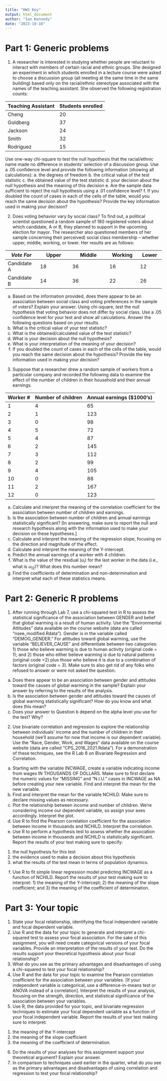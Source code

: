 ```yaml
---
title: "HW3 Key"
output: html_document
author: "Ian Kennedy"
date: "2023-10-10"
---
```


# Part 1: Generic problems 

1. A researcher is interested in studying whether people are reluctant to interact with members of certain racial and ethnic groups. She designed an experiment in which students enrolled in a lecture course were asked to choose a discussion group (all meeting at the same time in the same building) based only on the racial/ethnic stereotype  associated with the names of the teaching assistant. She observed the following registration counts: 

Teaching Assistant Students enrolled
-------            -------
Cheng	                20
Goldberg              37
Jackson	              24
Smith	                32
Rodriguez	            15

Use one-way chi-square to test the null hypothesis that the racial/ethnic name made no difference in students’ selection of a discussion group. Use a .05 confidence level and provide the following information (showing all calculations): 
a.	the degrees of freedom 
b.	the critical value of the test statistic 
c.	the obtained value of the test statistic 
d.	your decision about the null hypothesis and the meaning of this decision 
e.	Are the sample data sufficient to reject the null hypothesis using a .01 confidence level? f. If you doubled the count of cases in each of the cells of the table, would you reach the same decision about the  hypothesis? Provide the key information used in making your decision? 

2. Does voting behavior vary by social class? To find out, a political scientist questioned a random sample of 180  registered voters about which candidate, A or B, they planned to support in the upcoming election for mayor. The  researcher also questioned members of her sample concerning their perceived) social class membership – whether  upper, middle, working, or lower. Her results are as follows: 
  

| *Vote For*     | Upper	        |    Middle	      | Working	     |Lower      |  
|---------------|---------------|-----------------|--------------|-----------|   
| Candidate A	  |   18	        |   36            | 	16         |	12       |  
| Candidate B	  |   14        	|   36	          |   22	       |  26       |  

a.	Based on the information provided, does there appear to be an association between social class and voting  preferences in the sample of voters? Explain your answer. 
Using chi-square, test the null hypothesis that voting behavior does not differ by social class. Use a .05 confidence  level for your test and show all calculations. Answer the following questions based on your results.
b.	What is the critical value of your test statistic? 
c.	What is the obtained/calculated value of the test statistic? 
d.	What is your decision about the null hypothesis? 
e.	What is your interpretation of the meaning of your decision? 
f.	If you doubled the count of cases in each of the cells of the table, would you reach the same decision about the  hypothesis? Provide the key information used in making your decision?

 3. Suppose that a researcher drew a random sample of workers from a particular company and recorded the following  data to examine the effect of the number of children in their household and their annual earnings. 

Worker # | Number of children	| Annual earnings ($1000's)
|---------------|---------------|-----------------|
|1	|4	|65|
|2	|1	|123|
|3 | 0 | 98 |
|4 | 5 | 72|
|5 | 4 | 87|
|6 | 2 | 145|
|7 | 3 | 112|
|8 | 2 | 99|
|9 | 4 | 105|
|10 | 0 | 88|
|11 | 2 | 167|
|12 | 0 | 123|

a.	Calculate and interpret the meaning of the correlation coefficient for the association between number of children and earnings. 
b.	Is the association between number of children and annual earnings statistically significant? [In answering, make sure to report the null and research hypothesis along with the information used to make your decision on these  hypotheses.] 
c.	Calculate and interpret the meaning of the regression slope, focusing on the direction and magnitude of the effect. 
d.	Calculate and interpret the meaning of the Y-intercept. 
e.	Predict the annual earnings of a worker with 4 children. 
f.	What is the value of the residual ($u_i$) for the last worker in the data (i.e., what is $u_12$)? What does this number mean?  
g.	Find the coefficients of determination and non-determination and interpret what each of these statistics means.

# Part 2: Generic R problems 

1. After running through Lab 7, use a chi-squared test in R to assess the statistical significance of the association between GENDER and belief that global warming is a result of human activity. Use the "Environmental Attitudes” data available on the course website (data are called "nsee_modified.Rdata"). Gender is in the variable called "DEMOG_GENDER." For attitudes toward global warming, use the variable "BELIEVER_CAUSE" and differentiate between two categories: 1) those who believe warming is due to human activity (original code = 1); and 2) those who either believe warming is due to natural patterns (original code =2) plus those who believe it is due to  a combination of factors (original code = 3). Make sure to also get rid of any folks who refused to answer or were not asked the question. 

a.	Does there appear to be an association between gender and attitudes toward the causes of global warming in the sample? Explain your answer by referring to the results of the analysis. 
b.	Is the association between gender and attitudes toward the causes of global warming statistically significant?  How do you know and what does this mean? 
c.	Does your answer to Question b depend on the alpha level you use for the test? Why?


2. Use bivariate correlation and regression to explore the relationship between individuals’ income and the number of children in their household (we’ll assume for now that income is our dependent variable). Use the "Race, Gender, Work, and Wages" data available on the course website (data are called "CPS_2016_2021.Rdata"). For a demonstration of these techniques, see the R Lab 8 on Bivariate Regression and Correlation.
a.	Starting with the variable INCWAGE, create a variable indicating income from wages IN THOUSANDS OF DOLLARS. Make sure to first declare the numeric values for "MISSING” and “N.I.U.” cases in INCWAGE as NA before creating your new variable. Find and interpret the mean for the new variable. 
b.	Find and interpret the mean for the variable NCHILD. Make sure to declare missing values as necessary. 
c. Plot the relationship between income and number of children. We're considering income our dependent variable, so assign your axes accordingly. Interpret the plot.
d.	Use R to find the Pearson correlation coefficient for the association between income in thousands and NCHILD. Interpret the correlation.
e.	Use R to perform a hypothesis test to assess whether the association between income in thousands and NCHILD is statistically significant. Report the results of your test making sure to specify: 
1) the null hypothesis for this test
2) the evidence used to make a decision about this hypothesis
3) what the results of the test mean in terms of population dynamics. 
f.	Use R to fit simple linear regression model predicting INCWAGE as a function of NCHILD. Report the results of your test making sure to interpret: 1) the meaning of the Y-intercept; 2) the meaning of the slope coefficient; and 3) the meaning of the coefficient of determination. 

# Part 3: Your topic 
1.	State your focal relationship, identifying the focal independent variable and focal dependent variable. 
2.	Use R and the data for your topic to generate and interpret a chi-squared test to assess your focal association. For the sake of this assignment, you will need create categorical versions of your focal variables.  Provide an interpretation of the results of your test. Do the results support your theoretical hypothesis about your focal relationship? 
3.	What do you see as the primary advantages and disadvantages of using a chi-squared to test your focal relationship?
4.	Use R and the data for your topic to examine the Pearson correlation coefficient for the association between your variables. [If your independent variable is categorical, use a difference-in-means test or ANOVA instead of a correlation]. Interpret the results of your analysis, focusing on the strength, direction, and statistical significance of the association between your variables. 
5.	Use R, the data provided for your topic, and bivariate regression techniques to estimate your focal dependent variable as a function of your focal independent variable. Report the results of your test making sure to interpret: 
1)  the meaning of the Y-intercept
2) the meaning of the slope coefficient
3) the meaning of the coefficient of  determination. 
6.	Do the results of your analyses for this assignment support your theoretical argument? Explain your answer. 
7.	In comparison to techniques used earlier in the quarter, what do you see as the primary advantages and disadvantages of using correlation and regression to test your focal relationship?

